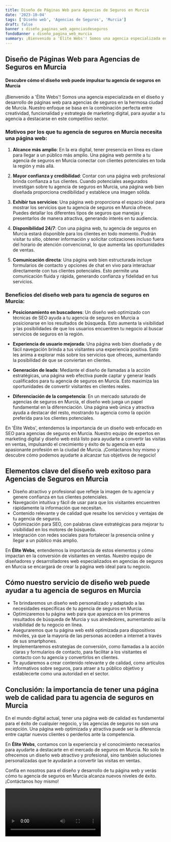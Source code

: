 ```yaml
---
title: Diseño de Páginas Web para Agencias de Seguros en Murcia
date: '2023-10-04'
tags: ['Diseño web', 'Agencias de Seguros', 'Murcia']
draft: false
banner : diseño_paginas_web_agenciasdeseguros
fondoBanner : diseño_pagina_web_murcia
summary: ¡Bienvenido a 'Élite Webs'! Somos una agencia especializada en el diseño y desarrollo de páginas web para agencias de seguros en la hermosa ciudad de Murcia. Nuestro enfoque se basa en la combinación perfecta entre creatividad, funcionalidad y estrategia de marketing digital, para ayudar a tu agencia a destacarse en este competitivo sector.
---
```


## Diseño de Páginas Web para Agencias de Seguros en Murcia

#### Descubre cómo el diseño web puede impulsar tu agencia de seguros en Murcia

¡Bienvenido a 'Élite Webs'! Somos una agencia especializada en el diseño y desarrollo de páginas web para agencias de seguros en la hermosa ciudad de Murcia. Nuestro enfoque se basa en la combinación perfecta entre creatividad, funcionalidad y estrategia de marketing digital, para ayudar a tu agencia a destacarse en este competitivo sector.

### Motivos por los que tu agencia de seguros en Murcia necesita una página web:

1. **Alcance más amplio**: En la era digital, tener presencia en línea es clave para llegar a un público más amplio. Una página web permite a tu agencia de seguros en Murcia conectar con clientes potenciales en toda la región y más allá.

2. **Mayor confianza y credibilidad**: Contar con una página web profesional brinda confianza a tus clientes. Cuando potenciales asegurados investigan sobre tu agencia de seguros en Murcia, una página web bien diseñada proporciona credibilidad y establece una imagen sólida.

3. **Exhibir tus servicios**: Una página web proporciona el espacio ideal para mostrar los servicios que tu agencia de seguros en Murcia ofrece. Puedes detallar los diferentes tipos de seguros que manejas y presentarlos de manera atractiva, generando interés en tu audiencia.

4. **Disponibilidad 24/7**: Con una página web, tu agencia de seguros en Murcia estará disponible para los clientes en todo momento. Podrán visitar tu sitio, obtener información y solicitar cotizaciones incluso fuera del horario de atención convencional, lo que aumenta las oportunidades de ventas.

5. **Comunicación directa**: Una página web bien estructurada incluye formularios de contacto y opciones de chat en vivo para interactuar directamente con tus clientes potenciales. Esto permite una comunicación fluida y rápida, generando confianza y fidelidad en tus servicios.

### Beneficios del diseño web para tu agencia de seguros en Murcia:

- **Posicionamiento en buscadores**: Un diseño web optimizado con técnicas de SEO ayuda a tu agencia de seguros en Murcia a posicionarse en los resultados de búsqueda. Esto aumenta la visibilidad y las posibilidades de que los usuarios encuentren tu negocio al buscar servicios de seguros en la región.

- **Experiencia de usuario mejorada**: Una página web bien diseñada y de fácil navegación brinda a tus visitantes una experiencia positiva. Esto les anima a explorar más sobre los servicios que ofreces, aumentando la posibilidad de que se conviertan en clientes.

- **Generación de leads**: Mediante el diseño de llamadas a la acción estratégicas, una página web efectiva puede captar y generar leads cualificados para tu agencia de seguros en Murcia. Esto maximiza las oportunidades de convertir visitantes en clientes reales.

- **Diferenciación de la competencia**: En un mercado saturado de agencias de seguros en Murcia, el diseño web juega un papel fundamental en la diferenciación. Una página web única y atractiva ayuda a destacar del resto, mostrando tu agencia como la opción preferida para los clientes potenciales.

En 'Élite Webs', entendemos la importancia de un diseño web enfocado en SEO para agencias de seguros en Murcia. Nuestro equipo de expertos en marketing digital y diseño web está listo para ayudarte a convertir las visitas en ventas, impulsando el crecimiento y éxito de tu agencia en esta apasionante profesión en la ciudad de Murcia. ¡Contáctanos hoy mismo y descubre cómo podemos ayudarte a alcanzar tus objetivos de negocio!

<GifSeo />

<Cta />

## Elementos clave del diseño web exitoso para Agencias de Seguros en Murcia

- Diseño atractivo y profesional que refleje la imagen de tu agencia y genere confianza en tus clientes potenciales.
- Navegación intuitiva y fácil de usar para que los visitantes encuentren rápidamente la información que necesitan.
- Contenido relevante y de calidad que resalte los servicios y ventajas de tu agencia de seguros.
- Optimización para SEO, con palabras clave estratégicas para mejorar tu visibilidad en los motores de búsqueda.
- Integración con redes sociales para fortalecer la presencia online y llegar a un público más amplio.

En **Élite Webs**, entendemos la importancia de estos elementos y cómo impactan en la conversión de visitantes en ventas. Nuestro equipo de diseñadores y desarrolladores web especializados en agencias de seguros en Murcia se encargará de crear la página web ideal para tu negocio.

## Cómo nuestro servicio de diseño web puede ayudar a tu agencia de seguros en Murcia

- Te brindaremos un diseño web personalizado y adaptado a las necesidades específicas de tu agencia de seguros en Murcia.
- Optimizaremos tu página web para que aparezca en los primeros resultados de búsqueda de Murcia y sus alrededores, aumentando así la visibilidad de tu negocio en línea.
- Aseguraremos que tu página web esté optimizada para dispositivos móviles, ya que la mayoría de las personas acceden a internet a través de sus smartphones.
- Implementaremos estrategias de conversión, como llamadas a la acción claras y formularios de contacto, para facilitar a los visitantes el contacto con tu agencia y convertirlos en clientes.
- Te ayudaremos a crear contenido relevante y de calidad, como artículos informativos sobre seguros, para atraer a tu público objetivo y establecerte como una autoridad en el sector.

## Conclusión: la importancia de tener una página web de calidad para tu agencia de seguros en Murcia

En el mundo digital actual, tener una página web de calidad es fundamental para el éxito de cualquier negocio, y las agencias de seguros no son una excepción. Una página web optimizada y atractiva puede ser la diferencia entre captar nuevos clientes o perderlos ante la competencia.

En **Élite Webs**, contamos con la experiencia y el conocimiento necesarios para ayudarte a destacarte en el mercado de seguros en Murcia. No solo te ofrecemos un diseño web atractivo y profesional, sino también soluciones personalizadas que te ayudarán a convertir las visitas en ventas.

Confía en nosotros para el diseño y desarrollo de tu página web y verás cómo tu agencia de seguros en Murcia alcanza nuevos niveles de éxito. ¡Contáctanos hoy mismo!

<Video />

<CtaBot job='Agencias de Seguros' city='Murcia'/>

<Gmaps query='Murcia+españa+maps' />